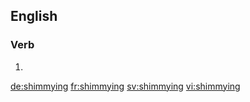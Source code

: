 ==English==

===Verb===
{{head|en}}

# {{present participle of|shimmy|lang=en}}

[[de:shimmying]]
[[fr:shimmying]]
[[sv:shimmying]]
[[vi:shimmying]]